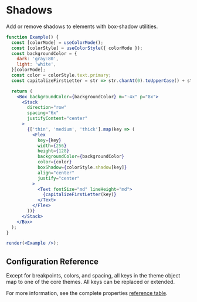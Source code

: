 
# Shadows

Add or remove shadows to elements with box-shadow utilities.

<ThemeParser theme="shadows" />

```jsx noInline
function Example() {
  const [colorMode] = useColorMode();
  const [colorStyle] = useColorStyle({ colorMode });
  const backgroundColor = {
    dark: 'gray:80',
    light: 'white',
  }[colorMode];
  const color = colorStyle.text.primary;
  const capitalizeFirstLetter = str => str.charAt(0).toUpperCase() + str.slice(1);

  return (
    <Box backgroundColor={backgroundColor} m="-4x" p="8x">
      <Stack
        direction="row"
        spacing="6x"
        justifyContent="center"
      >
        {['thin', 'medium', 'thick'].map(key => (
          <Flex
            key={key}
            width={256}
            height={128}
            backgroundColor={backgroundColor}
            color={color}
            boxShadow={colorStyle.shadow[key]}
            align="center"
            justify="center"
          >
            <Text fontSize="md" lineHeight="md">
              {capitalizeFirstLetter(key)}
            </Text>
          </Flex>
        ))}
      </Stack>
    </Box>
  );
}

render(<Example />);
```

## Configuration Reference

Except for breakpoints, colors, and spacing, all keys in the theme object map to one of the core themes. All keys can be replaced or extended.

For more information, see the complete properties <a href="https://styled-system.com/table" target="_blank">reference table</a>.
